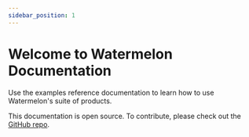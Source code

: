 ```yaml
---
sidebar_position: 1
---
```


# Welcome to Watermelon Documentation

Use the examples reference documentation to learn how to use Watermelon's suite of products.

This documentation is open source. To contribute, please check out the [GitHub repo](https://github.com/watermelon-docs).

